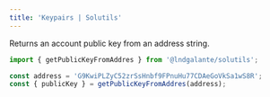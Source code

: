 ```yaml
---
title: 'Keypairs | Solutils'
---
```


Returns an account public key from an address string.

```typescript {1,4}
import { getPublicKeyFromAddres } from '@lndgalante/solutils';

const address = 'G9KwiPLZyC52zrSsHnbf9FPnuHu77CDAeGoVkSa1wS8R';
const { publicKey } = getPublicKeyFromAddres(address);
```
